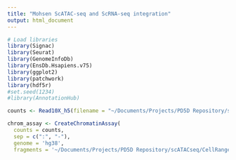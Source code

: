 ```yaml
---
title: "Mohsen ScATAC-seq and ScRNA-seq integration"
output: html_document
---
```



```R
# Load libraries
library(Signac)
library(Seurat)
library(GenomeInfoDb)
library(EnsDb.Hsapiens.v75)
library(ggplot2)
library(patchwork)
library(hdf5r)
#set.seed(1234)
#library(AnnotationHub)
```



```R

counts <- Read10X_h5(filename = "~/Documents/Projects/PD5D Repository/scATACseq/CellRanger_ATACseq/H0196/H0196/outs/filtered_peak_bc_matrix.h5")

chrom_assay <- CreateChromatinAssay(
  counts = counts,
  sep = c(":", "-"),
  genome = 'hg38',
  fragments = '~/Documents/Projects/PD5D Repository/scATACseq/CellRanger_ATACseq/H0196/H0196/outs/fragments.tsv.gz')

```



```R






```




```R






```





```R






```




